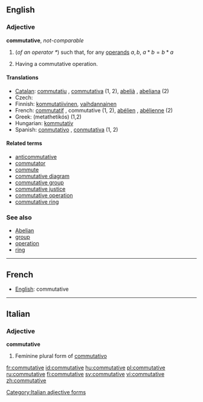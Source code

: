 ==English==

===Adjective===
'''commutative''', ''not-comparable''

# {{algebra}} (''of an operator <math> * </math>'') such that, for any [[operand]]s <math> a, b </math>, <math> a * b = b * a </math>
# {{algebra}} Having a commutative operation.

====Translations====
* [[Catalan]]: [[commutatiu]] {{m}}, [[commutativa]] {{f}} (1, 2), [[abelià]] {{m}}, [[abeliana]] {{f}} (2)
* Czech: {{t-|cs|komutativní|m}}
* Finnish: [[kommutatiivinen]], [[vaihdannainen]]
* French: [[commutatif]] {{m}}, commutative {{f}} (1, 2), [[abélien]] {{m}}, [[abélienne]] {{f}} (2)
* Greek: {{t|el|μεταθετικός|m|sc=Grek}} (metathetikós) (1,2)
* Hungarian: [[kommutatív]]
* Spanish: [[conmutativo]] {{m}}, [[conmutativa]] {{f}} (1, 2)

====Related terms====
* [[anticommutative]]
* [[commutator]]
* [[commute]]
* [[commutative diagram]]
* [[commutative group]]
* [[commutative justice]]
* [[commutative operation]]
* [[commutative ring]]

===See also===
* [[Abelian]]
* [[group]]
* [[operation]]
* [[ring]]

----

==French==
* [[English]]: commutative

----

==Italian==

===Adjective===
'''commutative''' {{f}}

# Feminine plural form of [[commutativo]]

[[Category:Italian adjective forms]]

[[fr:commutative]]
[[id:commutative]]
[[hu:commutative]]
[[pl:commutative]]
[[ru:commutative]]
[[fi:commutative]]
[[sv:commutative]]
[[vi:commutative]]
[[zh:commutative]]